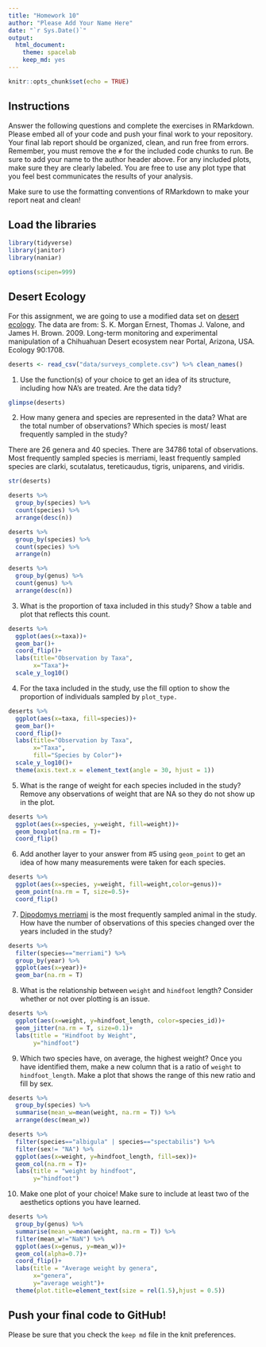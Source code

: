 ```yaml
---
title: "Homework 10"
author: "Please Add Your Name Here"
date: "`r Sys.Date()`"
output:
  html_document: 
    theme: spacelab
    keep_md: yes
---
```


```r
knitr::opts_chunk$set(echo = TRUE)
```

## Instructions
Answer the following questions and complete the exercises in RMarkdown. Please embed all of your code and push your final work to your repository. Your final lab report should be organized, clean, and run free from errors. Remember, you must remove the `#` for the included code chunks to run. Be sure to add your name to the author header above. For any included plots, make sure they are clearly labeled. You are free to use any plot type that you feel best communicates the results of your analysis.  

Make sure to use the formatting conventions of RMarkdown to make your report neat and clean!  

## Load the libraries
```r
library(tidyverse)
library(janitor)
library(naniar)
``` 

```r
options(scipen=999)
```

## Desert Ecology
For this assignment, we are going to use a modified data set on [desert ecology](http://esapubs.org/archive/ecol/E090/118/). The data are from: S. K. Morgan Ernest, Thomas J. Valone, and James H. Brown. 2009. Long-term monitoring and experimental manipulation of a Chihuahuan Desert ecosystem near Portal, Arizona, USA. Ecology 90:1708.
```r
deserts <- read_csv("data/surveys_complete.csv") %>% clean_names()
```

1. Use the function(s) of your choice to get an idea of its structure, including how NA's are treated. Are the data tidy?  
```r
glimpse(deserts)
```

2. How many genera and species are represented in the data? What are the total number of observations? Which species is most/ least frequently sampled in the study?  

There are 26 genera and 40 species. There are 34786 total of observations. Most frequently sampled species is merriami, least frequently sampled species are clarki, scutalatus, tereticaudus, tigris, uniparens, and viridis. 
```r
str(deserts)
```

```r
deserts %>% 
  group_by(species) %>% 
  count(species) %>% 
  arrange(desc(n))
```

```r
deserts %>% 
  group_by(species) %>% 
  count(species) %>% 
  arrange(n)
```
```r
deserts %>% 
  group_by(genus) %>% 
  count(genus) %>% 
  arrange(desc(n))
```

3. What is the proportion of taxa included in this study? Show a table and plot that reflects this count.
```r
deserts %>% 
  ggplot(aes(x=taxa))+
  geom_bar()+
  coord_flip()+
  labs(title="Observation by Taxa", 
       x="Taxa")+
  scale_y_log10()
```
4. For the taxa included in the study, use the fill option to show the proportion of individuals sampled by `plot_type.`
```r
deserts %>% 
  ggplot(aes(x=taxa, fill=species))+
  geom_bar()+
  coord_flip()+
  labs(title="Observation by Taxa", 
       x="Taxa", 
       fill="Species by Color")+
  scale_y_log10()+
  theme(axis.text.x = element_text(angle = 30, hjust = 1))
```

5. What is the range of weight for each species included in the study? Remove any observations of weight that are NA so they do not show up in the plot.
```r
deserts %>% 
  ggplot(aes(x=species, y=weight, fill=weight))+
  geom_boxplot(na.rm = T)+
  coord_flip()
```

6. Add another layer to your answer from #5 using `geom_point` to get an idea of how many measurements were taken for each species.
```r
deserts %>% 
  ggplot(aes(x=species, y=weight, fill=weight,color=genus))+
  geom_point(na.rm = T, size=0.5)+
  coord_flip()
```

7. [Dipodomys merriami](https://en.wikipedia.org/wiki/Merriam's_kangaroo_rat) is the most frequently sampled animal in the study. How have the number of observations of this species changed over the years included in the study?
```r
deserts %>% 
  filter(species=="merriami") %>% 
  group_by(year) %>% 
  ggplot(aes(x=year))+
  geom_bar(na.rm = T)
```

8. What is the relationship between `weight` and `hindfoot` length? Consider whether or not over plotting is an issue.
```r
deserts %>% 
  ggplot(aes(x=weight, y=hindfoot_length, color=species_id))+
  geom_jitter(na.rm = T, size=0.1)+
  labs(title = "Hindfoot by Weight", 
       y="hindfoot")
```

9. Which two species have, on average, the highest weight? Once you have identified them, make a new column that is a ratio of `weight` to `hindfoot_length`. Make a plot that shows the range of this new ratio and fill by sex.
```r
deserts %>% 
  group_by(species) %>% 
  summarise(mean_w=mean(weight, na.rm = T)) %>% 
  arrange(desc(mean_w))
```

```r
deserts %>% 
  filter(species=="albigula" | species=="spectabilis") %>% 
  filter(sex!= "NA") %>% 
  ggplot(aes(x=weight, y=hindfoot_length, fill=sex))+
  geom_col(na.rm = T)+
  labs(title = "weight by hindfoot",
       y="hindfoot")
```

10. Make one plot of your choice! Make sure to include at least two of the aesthetics options you have learned.
```r
deserts %>% 
  group_by(genus) %>% 
  summarise(mean_w=mean(weight, na.rm = T)) %>% 
  filter(mean_w!="NaN") %>% 
  ggplot(aes(x=genus, y=mean_w))+
  geom_col(alpha=0.7)+
  coord_flip()+
  labs(title = "Average weight by genera",
       x="genera", 
       y="average weight")+
  theme(plot.title=element_text(size = rel(1.5),hjust = 0.5)) 
```

## Push your final code to GitHub!
Please be sure that you check the `keep md` file in the knit preferences. 